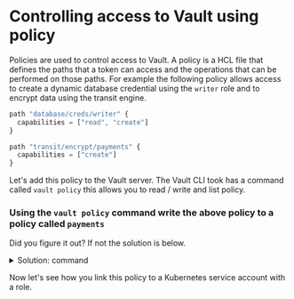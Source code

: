 # Controlling access to Vault using policy

Policies are used to control access to Vault.  A policy is a HCL file that defines
the paths that a token can access and the operations that can be performed on those
paths.  For example the following policy allows access to create a dynamic 
database credential using the `writer` role and to encrypt data using the transit engine.

```javascript
path "database/creds/writer" {
  capabilities = ["read", "create"]
}

path "transit/encrypt/payments" {
  capabilities = ["create"]
}
```

Let's add this policy to the Vault server. The Vault CLI took has a command called 
`vault policy` this allows you to read / write and list policy.

### Using the `vault policy` command write the above policy to a policy called `payments`

Did you figure it out? If not the solution is below.

<p>
<details>
  <summary style=\{{ fontSize: '18px', color: 'rgb(84, 128, 178)', fontWeight: 'medium' }} >Solution: command</summary>

```bash
vault policy write payments - <<EOF
path "database/creds/writer" {
  capabilities = ["read", "create"]
}

path "transit/encrypt/payments" {
  capabilities = ["create"]
}
EOF
```
</details>
</p>

Now let's see how you link this policy to a Kubernetes service account with a 
role.
